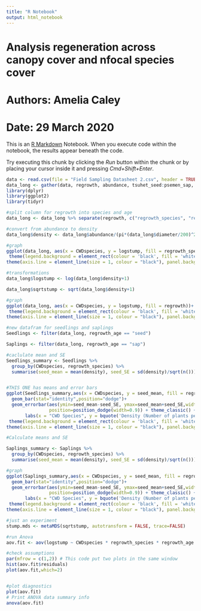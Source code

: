 ```yaml
---
title: "R Notebook"
output: html_notebook
---
```

# Analysis regeneration across canopy cover and nfocal species cover
# Authors: Amelia Caley
# Date: 29 March 2020

This is an [R Markdown](http://rmarkdown.rstudio.com) Notebook. When you execute code within the notebook, the results appear beneath the code. 

Try executing this chunk by clicking the *Run* button within the chunk or by placing your cursor inside it and pressing *Cmd+Shift+Enter*. 

```r
data <- read.csv(file = "Field Sampling Datasheet 2.csv", header = TRUE)
data_long <- gather(data, regrowth, abundance, tsuhet_seed:psemen_sap, factor_key=TRUE)
library(dplyr)
library(ggplot2)
library(tidyr)

#split column for regrowth into species and age
data_long <- data_long %>% separate(regrowth, c("regrowth_species", "regrowth_age"))

#convert from abundance to density
data_long$density <- data_long$abundance/(pi*(data_long$diameter/200)^2)
```
```r

#graph
ggplot(data_long, aes(x = CWDspecies, y = logstump, fill = regrowth_species))+ geom_boxplot() + 
 theme(legend.background = element_rect(colour = 'black', fill = 'white', linetype='solid')) +
theme(axis.line = element_line(size = 1, colour = "black"), panel.background= element_blank(), panel.grid.minor = element_blank(), panel.grid.major = element_blank())
```
```r
#transformations
data_long$logstump <- log(data_long$density+1)

data_long$sqrtstump <- sqrt(data_long$density+1)

#graph
ggplot(data_long, aes(x = CWDspecies, y = logstump, fill = regrowth))+ geom_boxplot() + 
 theme(legend.background = element_rect(colour = 'black', fill = 'white', linetype='solid')) +
theme(axis.line = element_line(size = 1, colour = "black"), panel.background= element_blank(), panel.grid.minor = element_blank(), panel.grid.major = element_blank())
```
```r
#new datafram for seedlings and saplings
Seedlings <- filter(data_long, regrowth_age == "seed")

Saplings <- filter(data_long, regrowth_age == "sap")
```
```r
#caclulate mean and SE
Seedlings_summary <- Seedlings %>%
  group_by(CWDspecies, regrowth_species) %>%
  summarise(seed_mean = mean(density), seed_SE = sd(density)/sqrt(n()))


#THIS ONE has means and error bars
ggplot(Seedlings_summary,aes(x = CWDspecies, y = seed_mean, fill = regrowth_species))+ 
  geom_bar(stat="identity",position="dodge")+
  geom_errorbar(aes(ymin=seed_mean-seed_SE, ymax=seed_mean+seed_SE,width=0.2),
                position=position_dodge(width=0.9)) + theme_classic() + 
       labs(x = "CWD Species", y = bquote('Density (Number of plants per'~(m^2)*')')) +  scale_x_discrete(labels=c("P. menziesii", "T. plicata", "T. heterophylla")) + 
 theme(legend.background = element_rect(colour = 'black', fill = 'white', linetype='solid')) +
theme(axis.line = element_line(size = 1, colour = "black"), panel.background= element_blank(), panel.grid.minor = element_blank(), panel.grid.major = element_blank()) + scale_fill_discrete(name = "Regrowth Species", labels = c("P. menziesii", "T. plicata", "T. heterophylla"))

```
```r
#Calculate means and SE

Saplings_summary <- Saplings %>%
  group_by(CWDspecies, regrowth_species) %>%
  summarise(seed_mean = mean(density), seed_SE = sd(density)/sqrt(n()))

#graph
ggplot(Saplings_summary,aes(x = CWDspecies, y = seed_mean, fill = regrowth_species))+ 
  geom_bar(stat="identity",position="dodge")+
  geom_errorbar(aes(ymin=seed_mean-seed_SE, ymax=seed_mean+seed_SE,width=0.2),
                position=position_dodge(width=0.9)) + theme_classic() + 
       labs(x = "CWD Species", y = bquote('Density (Number of plants per'~(m^2)*')'))   +  scale_x_discrete(labels=c("P. menziesii", "T. plicata", "T. heterophylla")) + 
 theme(legend.background = element_rect(colour = 'black', fill = 'white', linetype='solid')) +
theme(axis.line = element_line(size = 1, colour = "black"), panel.background= element_blank(), panel.grid.minor = element_blank(), panel.grid.major = element_blank()) + scale_fill_discrete(name = "Regrowth Species", labels = c("P. menziesii", "T. plicata", "T. heterophylla"))
```
```r
#just an experiment
stump.mds <- metaMDS(sqrtstump, autotransform = FALSE, trace=FALSE)
```
```r
#run Anova
aov.fit <- aov(logstump ~ CWDspecies * regrowth_species * regrowth_age * decay_stage, data = data_long)

#check assumptions
par(mfrow = c(1,2)) # This code put two plots in the same window
hist(aov.fit$residuals)
plot(aov.fit,which=2)


#plot diagnostics
plot(aov.fit)
# Print ANOVA data summary info
anova(aov.fit)
```

